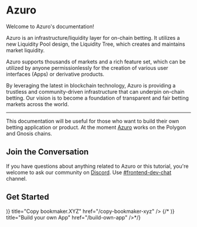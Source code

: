 
# Azuro

<p className="mt-6">Welcome to Azuro's documentation!</p>
<p>Azuro is an infrastructure/liquidity layer for on-chain betting. It utilizes a new Liquidity Pool design, the Liquidity Tree, which creates and maintains market liquidity.</p>
<p>Azuro supports thousands of markets and a rich feature set, which can be utilized by anyone permissionlessly for the creation of various user interfaces (Apps) or derivative products.</p>
<p>By leveraging the latest in blockchain technology, Azuro is providing a trustless and community-driven infrastructure that can underpin on-chain betting. Our vision is to become a foundation of transparent and fair betting markets across the world. </p>

---

This documentation will be useful for those who want to build their own betting application or product. At the moment [Azuro](https://azuro.org) works on the Polygon and Gnosis chains.

## Join the Conversation

If you have questions about anything related to Azuro or this tutorial, you're welcome to ask our community
on [Discord](https://discord.gg/azuro). Use [#frontend-dev-chat](https://discord.com/channels/880927413742219374/1088132731604578314) channel.

## Get Started

<Cards>
  <Card
    icon={(
      <svg width="800px" height="800px" viewBox="0 0 24 24" fill="none" xmlns="http://www.w3.org/2000/svg" className="!w-5 !h-5">
        <path d="M17.8333 18C20.1345 18 22 16.0972 22 13.75V5.25C22 2.90279 20.1345 1 17.8333 1H11.1667C8.86548 1 7 2.90279 7 5.25" stroke="currentColor" strokeWidth="2" strokeLinecap="round"/>
        <path d="M2 10.25C2 7.90279 3.86548 6 6.16667 6H12.8333C15.1345 6 17 7.90279 17 10.25V18.75C17 21.0972 15.1345 23 12.8333 23H6.16667C3.86548 23 2 21.0972 2 18.75V10.25Z" stroke="currentColor" strokeWidth="2"/>
      </svg>
    )}
    title="Copy bookmaker.XYZ"
    href="/copy-bookmaker-xyz"
  />
  {/*<Card
    icon={(
      <svg xmlns="http://www.w3.org/2000/svg" fill="none" viewBox="0 0 24 24" strokeWidth="1.5" stroke="currentColor" className="w-6 h-6">
        <path strokeLinecap="round" strokeLinejoin="round" d="M21 7.5l-9-5.25L3 7.5m18 0l-9 5.25m9-5.25v9l-9 5.25M3 7.5l9 5.25M3 7.5v9l9 5.25m0-9v9" />
      </svg>
    )}
    title="Build your own App"
    href="/build-own-app"
  />*/}
</Cards>
